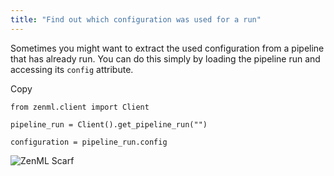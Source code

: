 ```yaml
---
title: "Find out which configuration was used for a run"
---
```


Sometimes you might want to extract the used configuration from a pipeline that has already run. You can do this simply by loading the pipeline run and accessing its `config` attribute.

Copy

```
from zenml.client import Client

pipeline_run = Client().get_pipeline_run("")

configuration = pipeline_run.config
```

![ZenML Scarf](/images/how-to/use-configuration-files)